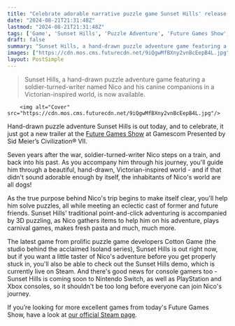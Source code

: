 ```yaml
---
title: "Celebrate adorable narrative puzzle game Sunset Hills' release with a new trailer"
date: "2024-08-21T21:31:48Z"
lastmod: "2024-08-21T21:31:48Z"
tags: ['Game', 'Sunset Hills', 'Puzzle Adventure', 'Future Games Show', 'Gamescom', 'Nico', 'Cotton Game', 'Isoland Series', 'Nintendo Switch', 'PlayStation', 'Xbox']
draft: false
summary: "Sunset Hills, a hand-drawn puzzle adventure game featuring a soldier-turned-writer named Nico and his canine companions in a Victorian-inspired world, is now available."
images: ["https://cdn.mos.cms.futurecdn.net/9iQgwMfBXny2vnBcEepB4L.jpg"]
layout: PostSimple
---
```

> Sunset Hills, a hand-drawn puzzle adventure game featuring a soldier-turned-writer named Nico and his canine companions in a Victorian-inspired world, is now available.


        <img alt="Cover" src="https://cdn.mos.cms.futurecdn.net/9iQgwMfBXny2vnBcEepB4L.jpg"/>
        
Hand-drawn puzzle adventure Sunset Hills is out today, and to celebrate, it just got a new trailer at the [Future Games Show](https://www.gamesradar.com/future-games-show/) at Gamescom Presented by Sid Meier’s Civilization® VII.

Seven years after the war, soldier-turned-writer Nico steps on a train, and back into his past. As you accompany him through his journey, you'll guide him through a beautiful, hand-drawn, Victorian-inspired world - and if that didn't sound adorable enough by itself, the inhabitants of Nico's world are all dogs!

As the true purpose behind Nico's trip begins to make itself clear, you'll help him solve puzzles, all while meeting an eclectic cast of former and future friends. Sunset Hills' traditional point-and-click adventuring is accompanied by 3D puzzling, as Nico gathers items to help him on his adventure, plays carnival games, makes fresh pasta and much, much more.

The latest game from prolific puzzle game developers Cotton Game (the studio behind the acclaimed Isoland series), Sunset Hills is out right now, but if you want a little taster of Nico's adventure before you get properly stuck in, you'll also be able to check out the Sunset Hills demo, which is currently live on Steam. And there's good news for console gamers too - Sunset Hills is coming soon to Nintendo Switch, as well as PlayStation and Xbox consoles, so it shouldn't be too long before everyone can join Nico's journey.

If you’re looking for more excellent games from today's Future Games Show, have a look at [our official Steam page](https://store.steampowered.com/sale/futuregamesshow).
        
